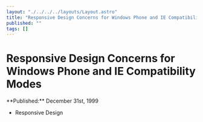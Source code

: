 ```yaml
---
layout: "./../../../layouts/Layout.astro"
title: "Responsive Design Concerns for Windows Phone and IE Compatibility Modes"
published: ""
tags: []
---
```


# Responsive Design Concerns for Windows Phone and IE Compatibility Modes

<time datetime="2000-01-01T00:00:00.000Z">
**Published:**
December 31st, 1999
</time>

- Responsive Design	
